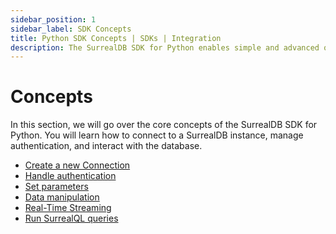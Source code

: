 ```yaml
---
sidebar_position: 1
sidebar_label: SDK Concepts
title: Python SDK Concepts | SDKs | Integration
description: The SurrealDB SDK for Python enables simple and advanced querying of a remote or embedded database.
---
```


# Concepts

In this section, we will go over the core concepts of the SurrealDB SDK for Python. You will learn how to connect to a SurrealDB instance, manage authentication, and interact with the database.

- [Create a new Connection](/docs/sdk/python/concepts/create-a-new-connection)
- [Handle authentication](/docs/sdk/python/concepts/handling-authentication)
- [Set parameters](/docs/sdk/python/concepts/parameters)
- [Data manipulation](/docs/sdk/python/concepts/data-maniplulation)
- [Real-Time Streaming](/docs/sdk/python/concepts/streaming)
- [Run SurrealQL queries](/docs/sdk/python/concepts/writing-surrealql)
